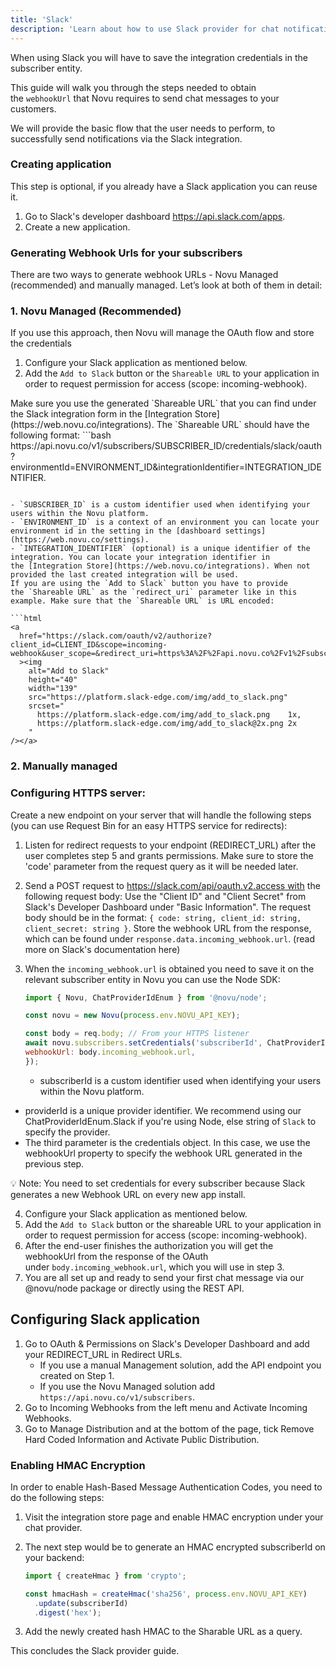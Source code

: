 ```yaml
---
title: 'Slack'
description: 'Learn about how to use Slack provider for chat notifications'
---
```


When using Slack you will have to save the integration credentials in the subscriber entity.

This guide will walk you through the steps needed to obtain the `webhookUrl` that Novu requires to send chat messages to your customers.

We will provide the basic flow that the user needs to perform, to successfully send notifications via the Slack integration.

### Creating application

This step is optional, if you already have a Slack application you can reuse it.

1. Go to Slack's developer dashboard https://api.slack.com/apps.
2. Create a new application.

### Generating Webhook Urls for your subscribers

There are two ways to generate webhook URLs - Novu Managed (recommended) and manually managed. Let’s look at both of them in detail:

### 1. Novu Managed (Recommended)

If you use this approach, then Novu will manage the OAuth flow and store the credentials

1. Configure your Slack application as mentioned below.
2. Add the `Add to Slack` button or the `Shareable URL` to your application in order to request permission for access (scope: incoming-webhook).    
<Note>
Make sure you use the generated `Shareable URL` that you can find under the Slack integration form in the [Integration Store](https://web.novu.co/integrations). The `Shareable URL` should have the following format:
</Note>
```bash
https://api.novu.co/v1/subscribers/SUBSCRIBER_ID/credentials/slack/oauth?environmentId=ENVIRONMENT_ID&integrationIdentifier=INTEGRATION_IDENTIFIER.

```

- `SUBSCRIBER_ID` is a custom identifier used when identifying your users within the Novu platform.
- `ENVIRONMENT_ID` is a context of an environment you can locate your environment id in the setting in the [dashboard settings](https://web.novu.co/settings).
- `INTEGRATION_IDENTIFIER` (optional) is a unique identifier of the integration. You can locate your integration identifier in the [Integration Store](https://web.novu.co/integrations). When not provided the last created integration will be used.
If you are using the `Add to Slack` button you have to provide the `Shareable URL` as the `redirect_uri` parameter like in this example. Make sure that the `Shareable URL` is URL encoded:

```html
<a
  href="https://slack.com/oauth/v2/authorize?client_id=CLIENT_ID&scope=incoming-webhook&user_scope=&redirect_uri=https%3A%2F%2Fapi.novu.co%2Fv1%2Fsubscribers%2FSUBSCRIBER_ID%2Fcredentials%2Fslack%2Foauth%3FenvironmentId%3DENVIRONMENT_ID%26integrationIdentifier%3DINTEGRATION_IDENTIFIER"
  ><img
    alt="Add to Slack"
    height="40"
    width="139"
    src="https://platform.slack-edge.com/img/add_to_slack.png"
    srcset="
      https://platform.slack-edge.com/img/add_to_slack.png    1x,
      https://platform.slack-edge.com/img/add_to_slack@2x.png 2x
    "
/></a>

```

### 2. Manually managed

### Configuring HTTPS server:
Create a new endpoint on your server that will handle the following steps (you can use Request Bin for an easy HTTPS service for redirects):

1. Listen for redirect requests to your endpoint (REDIRECT_URL) after the user completes step 5 and grants permissions. Make sure to store the 'code' parameter from the request query as it will be needed later.
2. Send a POST request to https://slack.com/api/oauth.v2.access with the following request body: Use the "Client ID" and "Client Secret" from Slack's Developer Dashboard under "Basic Information". The request body should be in the format: `{ code: string, client_id: string, client_secret: string }`. Store the webhook URL from the response, which can be found under `response.data.incoming_webhook.url`. (read more on Slack's documentation here)
3. When the `incoming_webhook.url` is obtained you need to save it on the relevant subscriber entity in Novu you can use the Node SDK:
    
    ```jsx
    import { Novu, ChatProviderIdEnum } from '@novu/node';

    const novu = new Novu(process.env.NOVU_API_KEY);

    const body = req.body; // From your HTTPS listener
    await novu.subscribers.setCredentials('subscriberId', ChatProviderIdEnum., {
    webhookUrl: body.incoming_webhook.url,
    });
    ```

    - subscriberId is a custom identifier used when identifying your users within the Novu platform.
- providerId is a unique provider identifier. We recommend using our ChatProviderIdEnum.Slack if you're using Node, else string of `Slack` to specify the provider.
- The third parameter is the credentials object. In this case, we use the webhookUrl property to specify the webhook URL generated in the previous step.

<aside>
💡 Note: You need to set credentials for every subscriber because Slack generates a new Webhook URL on every new app install.

</aside>

4. Configure your Slack application as mentioned below.
5. Add the `Add to Slack` button or the shareable URL to your application in order to request permission for access (scope: incoming-webhook).
6. After the end-user finishes the authorization you will get the webhookUrl from the response of the OAuth under `body.incoming_webhook.url`, which you will use in step 3.
7. You are all set up and ready to send your first chat message via our @novu/node package or directly using the REST API.

## Configuring Slack application

1. Go to OAuth & Permissions on Slack's Developer Dashboard and add your REDIRECT_URL in Redirect URLs.
    - If you use a manual Management solution, add the API endpoint you created on Step 1.
    - If you use the Novu Managed solution add `https://api.novu.co/v1/subscribers`.
2. Go to Incoming Webhooks from the left menu and Activate Incoming Webhooks.
3. Go to Manage Distribution and at the bottom of the page, tick Remove Hard Coded Information and Activate Public Distribution.

### Enabling HMAC Encryption

In order to enable Hash-Based Message Authentication Codes, you need to do the following steps:

1. Visit the integration store page and enable HMAC encryption under your chat provider.
2. The next step would be to generate an HMAC encrypted subscriberId on your backend:
    
    ```jsx
    import { createHmac } from 'crypto';
    
    const hmacHash = createHmac('sha256', process.env.NOVU_API_KEY)
      .update(subscriberId)
      .digest('hex');
    
    ```
    
3. Add the newly created hash HMAC to the Sharable URL as a query.

This concludes the Slack provider guide.